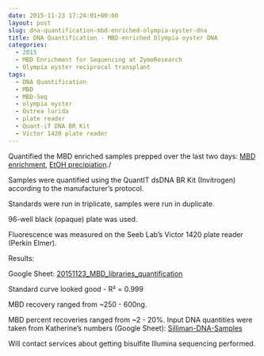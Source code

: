 ```yaml
---
date: 2015-11-23 17:24:01+00:00
layout: post
slug: dna-quantification-mbd-enriched-olympia-oyster-dna
title: DNA Quantification - MBD-enriched Olympia oyster DNA
categories:
  - 2015
  - MBD Enrichment for Sequencing at ZymoResearch
  - Olympia oyster reciprocal transplant
tags:
  - DNA Quantification
  - MBD
  - MBD-Seq
  - olympia oyster
  - Ostrea lurida
  - plate reader
  - Quant-iT DNA BR Kit
  - Victor 1420 plate reader
---
```


Quantified the MBD enriched samples prepped over the last two days: [MBD enrichment](https://robertslab.github.io/sams-notebook/posts/2015/2015-11-21-mbd-enrichment-sonicated-olympia-oyster-gdna.html), [EtOH precipiation](https://robertslab.github.io/sams-notebook/2015/11/22/ethanol-precipitation-olympia-oyster-mbd/)./

Samples were quantified using the QuantIT dsDNA BR Kit (Invitrogen) according to the manufacturer's protocol.

Standards were run in triplicate, samples were run in duplicate.

96-well black (opaque) plate was used.

Fluorescence was measured on the Seeb Lab's Victor 1420 plate reader (Perkin Elmer).

Results:

Google Sheet: [20151123_MBD_libraries_quantification](https://docs.google.com/spreadsheets/d/1sGU8S_nGMEdRpB3nSye3lDyUUoZFmS2qHgeVSvqWS38/edit?usp=sharing)

Standard curve looked good - R² = 0.999

MBD recovery ranged from ~250 - 600ng.

MBD percent recoveries ranged from ~2 - 20%. Input DNA quantities were taken from Katherine's numbers (Google Sheet): [Silliman-DNA-Samples](https://docs.google.com/spreadsheets/d/1anTR7QLB1p_Oyh_hUIWKKHy21sSvVjwTZmdqqxwcpWM/edit?usp=sharing)

Will contact services about getting bisulfite Illumina sequencing performed.
